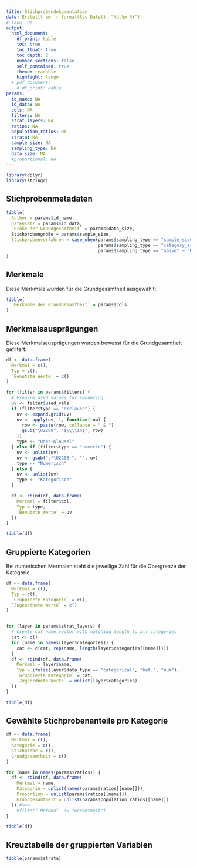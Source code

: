 ```yaml
---
title: Stichprobendokumentation
date: Erstellt am `r format(Sys.Date(), "%d.%m.%Y")`
# lang: de
output: 
  html_document:
    df_print: kable
    toc: true
    toc_float: true
    toc_depth: 2
    number_sections: false
    self_contained: true
    theme: readable
    highlight: tango
  # pdf_document:
    # df_print: kable
params:
  id_name: NA
  id_data: NA
  cols: NA
  filters: NA
  strat_layers: NA
  ratios: NA
  population_ratios: NA
  strata: NA
  sample_size: NA
  sampling_type: NA
  data_size: NA
  #proportional: NA
---
```



```r
library(dplyr)
library(stringr)
```


## Stichprobenmetadaten

```r
tibble(
  Author = params$id_name,
  Datensatz = params$id_data,
  `Größe der Grundgesamtheit` = params$data_size,
  Stichprobengröße = params$sample_size,
  Stichprobenverfahren = case_when(params$sampling_type == "sample_size" ~ "Garantierte Gesamtstichprobengröße",
                                   params$sampling_type == "category_size" ~ "Garantierte Mindestgröße pro Kategorie",
                                   params$sampling_type == "naive" ~ "Naives Verfahren (Keine Garantie)"),
)
```
## Merkmale
Diese Merkmale wurden für die Grundgesamtheit ausgewählt:
```r
tibble(
  `Merkmale der Grundgesamtheit` = params$cols
)
```
## Merkmalsausprägungen
Diese Merkmalsausprägungen wurden bewusst für die Grundgesamtheit gefiltert:
```r
df <- data.frame(
  Merkmal = c(),
  Typ = c(),
  `Benutzte Werte` = c()
)

for (filter in params$filters) {
  # Prepare used values for rendering
  uv <- filter$used_vals
  if (filter$type == "orclause") {
    uv <- expand.grid(uv)
    uv <- apply(uv, 1, function(row) {
      row <- paste(row, collapse = " & ")
      gsub("\U2208", "$\\\\in$", row)
    })
    type <- "Oder-Klausel"
  } else if (filter$type == "numeric") {
    uv <- unlist(uv)
    uv <- gsub(".*\U2208 ", "", uv)
    type <- "Numerisch"
  } else {
    uv <- unlist(uv)
    type <- "Kategorisch"
  }

  df <- rbind(df, data.frame(
    Merkmal = filter$col,
    Typ = type,
    `Benutzte Werte` = uv
  ))
}

tibble(df)
```
## Gruppierte Kategorien
Bei numerischen Mermalen steht die jeweilige Zahl für die Obergrenze der Kategorie.
```r
df <- data.frame(
  Merkmal = c(),
  Typ = c(),
  `Gruppierte Kategorie` = c(),
  `Zugeordnete Werte` = c()
)


for (layer in params$strat_layers) {
  # Create cat name vector with matching length to all categories
  cat <- c()
  for (name in names(layer$categories)) {
    cat <- c(cat, rep(name, length(layer$categories[[name]])))
  }
  df <- rbind(df, data.frame(
    Merkmal = layer$name,
    Typ = ifelse(layer$data_type == "categorical", "kat.", "num"),
    `Gruppierte Kategorie` = cat,
    `Zugeordnete Werte` = unlist(layer$categories)
  ))
}

tibble(df)
```
## Gewählte Stichprobenanteile pro Kategorie
```r
df <- data.frame(
  Merkmal = c(),
  Kategorie = c(),
  Stichprobe = c(),
  Grundgesamtheit = c()
)

for (name in names(params$ratios)) {
  df <- rbind(df, data.frame(
    Merkmal = name,
    Kategorie = unlist(names(params$ratios[[name]])),
    Proportion = unlist(params$ratios[[name]]),
    Grundgesamtheit = unlist(params$population_ratios[[name]])
  )) #%>%
    #filter(`Merkmal` != "Gesamtheit")
}

tibble(df)
```
## Kreuztabelle der gruppierten Variablen
```r
tibble(params$strata)
```